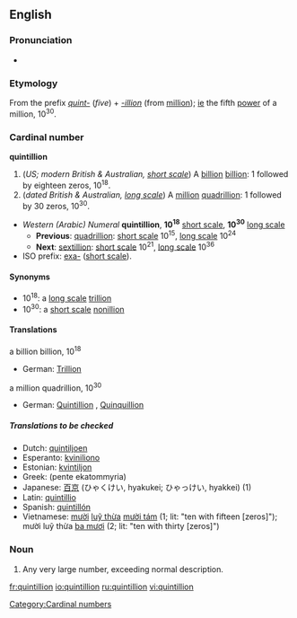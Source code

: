 {{see|Quintillion}}

==English==

===Pronunciation===
*{{audio|en-us-quintillion.ogg|Audio (US)}}
*:{{Rhymes|ɪljən}}

===Etymology===
From the prefix ''[[quint-]]'' (''five'') + ''[[-illion]]'' (from [[million]]); [[ie]] the fifth [[power]] of a million, 10<sup>30</sup>.

===Cardinal number===
'''quintillion'''

# (''US; modern British & Australian, [[w:Long and short scales|short scale]]'') A [[billion]] [[billion]]: 1 followed by eighteen zeros, 10<sup>18</sup>.
# (''dated British & Australian, [[w:Long and short scales|long scale]]'') A [[million]] [[quadrillion]]: 1 followed by 30 zeros, 10<sup>30</sup>.

*''Western (Arabic) Numeral'' '''quintillion''', '''10<sup>18</sup>''' [[w:Long and short scales|short scale]], '''10<sup>30</sup>''' [[w:Long and short scales|long scale]]
**'''Previous''': [[quadrillion]]: [[w:Long and short scales|short scale]] 10<sup>15</sup>, [[w:Long and short scales|long scale]] 10<sup>24</sup>
**'''Next''': [[sextillion]]: [[w:Long and short scales|short scale]] 10<sup>21</sup>, [[w:Long and short scales|long scale]] 10<sup>36</sup>
*ISO prefix: [[exa-]] ([[w:Long and short scales|short scale]]).

====Synonyms====
*10<sup>18</sup>: a [[w:Long and short scales|long scale]] [[trillion]]
*10<sup>30</sup>: a [[w:Long and short scales|short scale]] [[nonillion]]

====Translations====
;a billion billion, 10<sup>18</sup>
{{top}}
*German: [[Trillion]] {{f}}
{{mid}}
{{bottom}}

;a million quadrillion, 10<sup>30</sup>
{{top}}
*German: [[Quintillion]] {{f}}, [[Quinquillion]] {{f}}
{{mid}}
{{bottom}}

=====Translations to be checked=====
{{checktrans}}
*Dutch: [[quintiljoen]]
*Esperanto: [[kviniliono]]
*Estonian: [[kvintiljon]]
*Greek: [[ ]] (pente ekatommyria)
*Japanese: [[百]][[京]] (ひゃくけい, hyakukei; ひゃっけい, hyakkei) (1)
*Latin: [[quintillio]]
*Spanish: [[quintillón]]
*Vietnamese: [[mười]] [[luỹ thừa]] [[mười tám]] (1; lit: "ten with fifteen [zeros]"); mười luỹ thừa [[ba mươi]] (2; lit: "ten with thirty [zeros]")

===Noun===
{{en-noun}}

# {{cattag|figurative|slang}} Any very large number, exceeding normal description.

[[Category:Cardinal numbers]]

[[fr:quintillion]]
[[io:quintillion]]
[[ru:quintillion]]
[[vi:quintillion]]